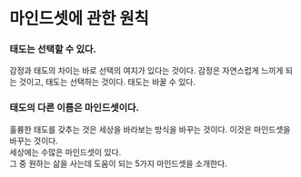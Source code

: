 # 마인드셋에 관한 원칙

### 태도는 선택할 수 있다.

감정과 태도의 차이는 바로 선택의 여지가 있다는 것이다. 감정은 자연스럽게 느끼게 되는 것이고, 태도는 선택하는 것이다. 태도는 바꿀 수 있다.

### 태도의 다른 이름은 마인드셋이다.

훌륭한 태도를 갖추는 것은 세상을 바라보는 방식을 바꾸는 것이다. 이것은 마인드셋을 바꾸는 것이다.\
세상에는 수많은 마인드셋이 있다.\
그 중 원하는 삶을 사는데 도움이 되는 5가지 마인드셋을 소개한다.